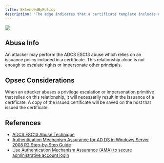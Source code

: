 ---
title: ExtendedByPolicy
description: "The edge indicates that a certificate template includes an issuance policy as a certificate extension."
---

<img src="/assets/enterprise-AND-community-edition-pill-tag.svg"/> 


## Abuse Info

An attacker may perform the ADCS ESC13 abuse which relies on an issuance policy included in a certificate. This relationship alone is not enough to escalate rights or impersonate other principals.

## Opsec Considerations

When an attacker abuses a privilege escalation or impersonation primitive that relies on this relationship, it will necessarily result in the issuance of a certificate. A copy of the issued certificate will be saved on the host that issued the certificate.

## References

* [ADCS ESC13 Abuse Technique](https://posts.specterops.io/adcs-esc13-abuse-technique-fda4272fbd53)
* [Authentication Mechanism Assurance for AD DS in Windows Server 2008 R2 Step-by-Step Guide](https://learn.microsoft.com/en-us/previous-versions/windows/it-pro/windows-server-2008-R2-and-2008/dd378897(v=ws.10)?redirectedfrom=MSDN)
* [Use Authentication Mechanism Assurance (AMA) to secure administrative account login](https://www.gradenegger.eu/en/using-authentication-mechanism-assurance-ama-to-secure-the-login-of-administrative-accounts/)
